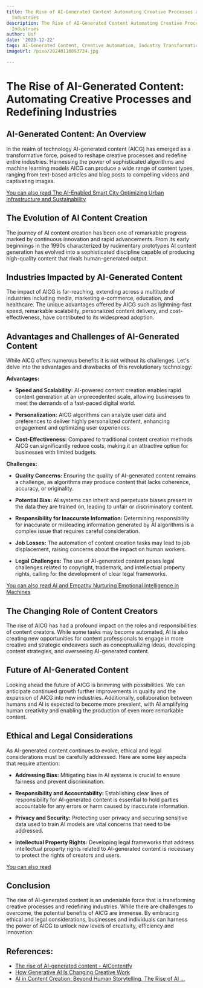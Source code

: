 ```yaml
---
title: The Rise of AI-Generated Content Automating Creative Processes and Redefining
  Industries
description: The Rise of AI-Generated Content Automating Creative Processes and Redefining
  Industries
author: Usf
date: '2023-12-22'
tags: AI-Generated Content, Creative Automation, Industry Transformation
imageUrl: /pixa/20240116093724.jpg

---
```

# The  Rise of AI-Generated Content:  Automating Creative Processes and Redefining Industries

## AI-Generated Content: An Overview

In the realm of technology AI-generated content (AICG)  has emerged as a transformative force, poised to  reshape creative processes and redefine entire industries.  Harnessing the power of sophisticated algorithms and  machine learning models AICG can produce a  wide range of  content types, ranging from  text-based articles and blog  posts  to  compelling videos and captivating images.

[You can also read The AI-Enabled Smart City Optimizing Urban Infrastructure  and Sustainability](The%20AI-Enabled%20Smart%20City%20Optimizing%20Urban%20Infrastructure%20and%20Sustainability)


## The Evolution of AI Content  Creation

The journey of AI content creation has been one  of remarkable progress marked by  continuous innovation and rapid advancements. From its early beginnings in the 1990s characterized by rudimentary prototypes AI content generation has evolved into a sophisticated  discipline capable of producing high-quality content that  rivals human-generated output.

## Industries Impacted by AI-Generated Content

The impact of AICG is far-reaching, extending across a multitude of industries including media, marketing e-commerce, education, and healthcare. The unique advantages offered by  AICG such as lightning-fast speed, remarkable scalability,  personalized content delivery, and  cost-effectiveness, have contributed to its widespread adoption.

## Advantages and Challenges of AI-Generated Content

While AICG offers numerous  benefits it is  not without  its challenges. Let's delve into the advantages and drawbacks of this revolutionary technology:

**Advantages:**

* **Speed and Scalability:** AI-powered content creation enables rapid content generation at an unprecedented scale, allowing businesses  to meet the demands of a fast-paced digital world.

* **Personalization:** AICG algorithms can analyze user data and preferences to deliver highly personalized content, enhancing engagement and optimizing user experiences.

* **Cost-Effectiveness:** Compared to traditional content creation methods AICG can significantly reduce  costs,  making it an attractive option for  businesses  with limited budgets.

**Challenges:**

*  **Quality Concerns:** Ensuring the quality of AI-generated  content remains a challenge, as algorithms may produce content that lacks coherence, accuracy, or originality.

* **Potential Bias:** AI systems can inherit and perpetuate biases present in the data they are trained on, leading to unfair or discriminatory content.

* **Responsibility for Inaccurate Information:**  Determining responsibility for inaccurate or misleading information generated by AI algorithms is a  complex issue that requires careful consideration.

* **Job Losses:** The automation of content creation tasks may lead  to job displacement, raising concerns about the impact  on human workers.

* **Legal Challenges:** The use of AI-generated content poses legal challenges related to copyright,  trademark,  and intellectual  property rights, calling for the development of clear legal frameworks.

[You can also read AI and Empathy Nurturing Emotional Intelligence in Machines](AI%20and%20Empathy%20Nurturing%20Emotional%20Intelligence%20in%20Machines)


##  The Changing Role of Content Creators

The rise of AICG has had a profound impact  on the roles and responsibilities of content creators. While some tasks may become automated, AI is also creating new opportunities for content professionals to engage in  more creative and strategic endeavors such as  conceptualizing ideas, developing content strategies, and overseeing  AI-generated content.

## Future of  AI-Generated Content

Looking ahead the future  of AICG is  brimming with possibilities. We  can anticipate continued growth further  improvements in quality and the  expansion of AICG into  new industries. Additionally, collaboration between humans and AI is expected to become more prevalent, with AI amplifying human creativity and enabling the production of even more  remarkable content.

## Ethical and Legal Considerations

As AI-generated content continues to evolve, ethical and legal considerations must  be carefully addressed. Here are some key  aspects that require attention:

* **Addressing Bias:**  Mitigating bias in AI systems is crucial to ensure fairness and prevent discrimination.

*  **Responsibility and Accountability:**  Establishing clear lines of responsibility  for AI-generated content is essential to hold parties accountable for any errors  or harm caused by inaccurate information.

* **Privacy and Security:**  Protecting user privacy  and securing sensitive data  used to train AI models are vital concerns that need to be addressed.

* **Intellectual Property Rights:** Developing legal frameworks that address intellectual property rights related to AI-generated content is necessary to protect the rights  of creators and users.

[You can also read ]()


## Conclusion

The rise of AI-generated content is an undeniable force that is  transforming creative processes and redefining industries. While there  are challenges to  overcome, the potential benefits of AICG are immense. By embracing ethical and legal considerations, businesses and individuals can  harness the power of AICG to unlock new levels  of creativity,  efficiency and innovation.

## References:
- [The rise of AI-generated content - AIContentfy](https://aicontentfy.com/en/blog/rise-of-ai-generated-content)
- [How Generative AI Is Changing Creative Work](https://hbr.org/2022/11/how-generative-ai-is-changing-creative-work)
- [AI in Content Creation: Beyond Human Storytelling, The Rise of AI ...](https://www.linkedin.com/pulse/ai-content-creation-beyond-human-storytelling-rise-scott)
